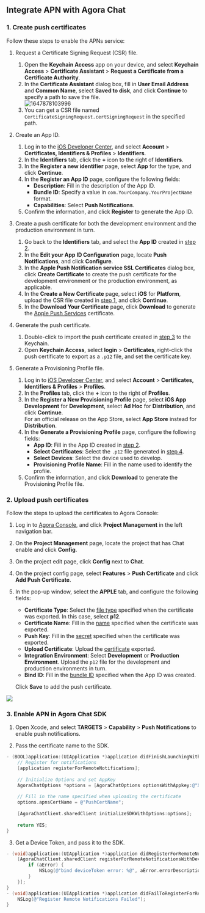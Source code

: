 <PlatformWrapper platform="ios">

## Integrate APN with Agora Chat

### 1. Create push certificates<a name="step1"></a>

Follow these steps to enable the APNs service:

1. Request a Certificate Signing Request (CSR) file.<a name="step1-1"></a>   
    1. Open the **Keychain Access** app on your device, and select **Keychain Access** > **Certificate Assistant** > **Request a Certificate from a Certificate Authority**.
    2. In the **Certificate Assistant** dialog box, fill in **User Email Address** and **Common Name**, select **Saved to disk**, and click **Continue** to specify a path to save the file.  
    ![1647878103996](https://web-cdn.agora.io/docs-files/1647878103996)  
    3. You can get a CSR file named `CertificateSigningRequest.certSigningRequest` in the specified path.

2. Create an App ID.<a name="step1-2"></a>  
    1. Log in to the [iOS Developer Center](https://developer.apple.com/), and select **Account** > **Certificates, Identifiers & Profiles** > **Identifiers**.
    2. In the **Identifiers** tab, click the **+** icon to the right of **Identifiers**.
    3. In the **Register a new identifier** page, select **App** for the type, and click **Continue**.
    4. In the **Register an App ID** page, configure the following fields:
        - **Description**: Fill in the description of the App ID.
        - **Bundle ID**: Specify a value in `com.YourCompany.YourProjectName` format.
        - **Capabilities**: Select **Push Notifications**.
    5. Confirm the information, and click **Register** to generate the App ID.  

3. Create a push certificate for both the development environment and the production environment in turn.<a name="step1-3"></a>  
    1. Go back to the **Identifiers** tab, and select the **App ID** created in [step 2](#step1-2).
    2. In the **Edit your App ID Configuration** page, locate **Push Notifications**, and click **Configure**.
    3. In the **Apple Push Notification service SSL Certificates** dialog box, click **Create Certificate** to create the push certificate for the development environment or the production environment, as applicable.
    4. In the **Create a New Certificate** page, select **iOS** for **Platform**, upload the CSR file created in [step 1](#step1-1), and click **Continue**.
    5. In the **Download Your Certificate** page, click **Download** to generate the [Apple Push Services](https://help.apple.com/xcode/mac/current/?spm=a2c4g.11186623.0.0.14864088B1zf4p#/dev80c6204ec) certificate.

4. Generate the push certificate.<a name="step1-4"></a>  
    1. Double-click to import the push certificate created in [step 3](#step1-3) to the Keychain.
    2. Open **Keychain Access**, select **login** > **Certificates**, right-click the push certificate to export as a `.p12` file, and set the certificate key.

5. Generate a Provisioning Profile file.  
    1. Log in to [iOS Developer Center](https://developer.apple.com/), and select **Account** > **Certificates, Identifiers & Profiles** > **Profiles**.
    2. In the **Profiles** tab, click the **+** icon to the right of **Profiles**.
    3. In the **Register a New Provisioning Profile** page, select **iOS App Development** for **Development**, select **Ad Hoc** for **Distribution**, and click **Continue**.  
    For an official release on the App Store, select **App Store** instead for **Distribution**.
    4. In the **Generate a Provisioning Profile** page, configure the following fields:
        - **App ID**: Fill in the App ID created in [step 2](#step1-2).
        - **Select Certificates**: Select the `.p12` file generated in [step 4](#step1-4).
        - **Select Devices**: Select the device used to develop.
        - **Provisioning Profile Name**: Fill in the name used to identify the profile.  
    5. Confirm the information, and click **Download** to generate the Provisioning Profile file.

### 2. Upload push certificates

Follow the steps to upload the certificates to Agora Console:

1. Log in to [Agora Console](https://console.agora.io/), and click **Project Management** in the left navigation bar.

2. On the **Project Management** page, locate the project that has Chat enable and click **Config**.

3. On the project edit page, click **Config** next to **Chat**.

4. On the project config page, select **Features** > **Push Certificate** and click **Add Push Certificate**.

5. In the pop-up window, select the **APPLE** tab, and configure the following fields:
   - **Certificate Type**: Select the [file type](#step1-4) specified when the certificate was exported. In this case, select **p12**.
   - **Certificate Name**: Fill in the [name](#step1-4) specified when the certificate was exported.
   - **Push Key**: Fill in the [secret](#step1-4) specified when the certificate was exported.
   - **Upload Certificate**: Upload the [certificate](#step1-4) exported.
   - **Integration Environment**: Select **Development** or **Production Environment**. Upload the `p12` file for the development and production environments in turn.
   - **Bind ID**: Fill in the [bundle ID](#step1-2) specified when the App ID was created.

    Click **Save** to add the push certificate.

<img src="https://web-cdn.agora.io/docs-files/1658462476793" />

### 3. Enable APN in Agora Chat SDK

1. Open Xcode, and select **TARGETS** > **Capability** > **Push Notifications** to enable push notifications.

2. Pass the certificate name to the SDK.

```objective-c
- (BOOL)application:(UIApplication *)application didFinishLaunchingWithOptions:(NSDictionary *)launchOptions {
    // Register for notifications
    [application registerForRemoteNotifications];
    
    // Initialize Options and set AppKey
    AgoraChatOptions *options = [AgoraChatOptions optionsWithAppkey:@"XXXX#XXXX"];
    
    // Fill in the name specified when uploading the certificate
    options.apnsCertName = @"PushCertName";
    
    [AgoraChatClient.sharedClient initializeSDKWithOptions:options];
    
    return YES;
}
```

3. Get a Device Token, and pass it to the SDK.

```objective-c
- (void)application:(UIApplication *)application didRegisterForRemoteNotificationsWithDeviceToken:(NSData *)deviceToken {
    [AgoraChatClient.sharedClient registerForRemoteNotificationsWithDeviceToken:deviceToken completion:^(AgoraChatError *aError) {
        if (aError) {
            NSLog(@"bind deviceToken error: %@", aError.errorDescription);
        }
    }];
}
- (void)application:(UIApplication *)application didFailToRegisterForRemoteNotificationsWithError:(NSError *)error {
    NSLog(@"Register Remote Notifications Failed");
}
```

</PlatformWrapper>
